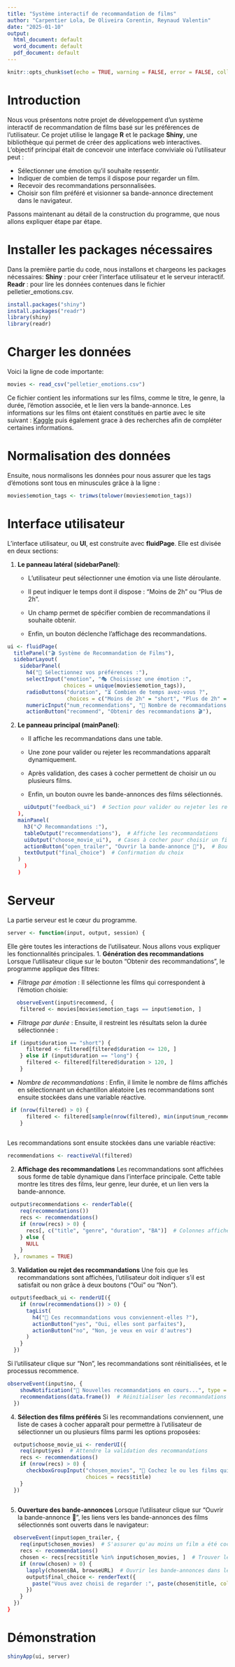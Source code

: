 ```yaml
---
title: "Système interactif de recommandation de films"
author: "Carpentier Lola, De Oliveira Corentin, Reynaud Valentin"
date: "2025-01-10"
output:
  html_document: default
  word_document: default
  pdf_document: default
---
```


```r
knitr::opts_chunk$set(echo = TRUE, warning = FALSE, error = FALSE, collapse = TRUE)
```


# Introduction

Nous vous présentons notre projet de développement d’un système interactif de recommandation de films basé sur les préférences de l’utilisateur. Ce projet utilise le langage **R** et le package **Shiny**, une bibliothèque qui permet de créer des applications web interactives. L’objectif principal était de concevoir une interface conviviale où l’utilisateur peut :

-   Sélectionner une émotion qu’il souhaite ressentir.
-   Indiquer de combien de temps il dispose pour regarder un film.
-   Recevoir des recommandations personnalisées.
-   Choisir son film préféré et visionner sa bande-annonce directement dans le navigateur.

Passons maintenant au détail de la construction du programme, que nous allons expliquer étape par étape.

# Installer les packages nécessaires

Dans la première partie du code, nous installons et chargeons les packages nécessaires: **Shiny** : pour créer l'interface utilisateur et le serveur interactif. **Readr** : pour lire les données contenues dans le fichier pelletier_emotions.csv.

```r

install.packages("shiny")
install.packages("readr")
library(shiny)
library(readr)

```

# Charger les données

Voici la ligne de code importante:

```r
movies <- read_csv("pelletier_emotions.csv")

```

Ce fichier contient les informations sur les films, comme le titre, le genre, la durée, l’émotion associée, et le lien vers la bande-annonce. Les informations sur les films ont étaient constitués en partie avec le site suivant : [Kaggle](https://www.kaggle.com/datasets/harshitshankhdhar/imdb-dataset-of-top-1000-movies-and-tv-shows) puis également grace à des recherches afin de compléter certaines informations.

# Normalisation des données

Ensuite, nous normalisons les données pour nous assurer que les tags d'émotions sont tous en minuscules grâce à la ligne :

```r
movies$emotion_tags <- trimws(tolower(movies$emotion_tags))

```

# Interface utilisateur
L’interface utilisateur, ou **UI**, est construite avec **fluidPage**. Elle est divisée en deux sections:

1.  **Le panneau latéral (sidebarPanel)**:

    -   L’utilisateur peut sélectionner une émotion via une liste déroulante.

    -   Il peut indiquer le temps dont il dispose : "Moins de 2h" ou "Plus de 2h".

    -   Un champ permet de spécifier combien de recommandations il souhaite obtenir.

    -   Enfin, un bouton déclenche l’affichage des recommandations.

      
```r
ui <- fluidPage(
  titlePanel("🎬 Système de Recommandation de Films"),
  sidebarLayout(
    sidebarPanel(
      h4("🌈 Sélectionnez vos préférences :"),
      selectInput("emotion", "🎭 Choisissez une émotion :", 
                  choices = unique(movies$emotion_tags)),
      radioButtons("duration", "⏳ Combien de temps avez-vous ?", 
                   choices = c("Moins de 2h" = "short", "Plus de 2h" = "long")),
      numericInput("num_recommendations", "🔢 Nombre de recommandations :", value = 3, min = 1),
      actionButton("recommend", "Obtenir des recommandations 🎬"),
```

2.  **Le panneau principal (mainPanel)**:

    -   Il affiche les recommandations dans une table.

    -   Une zone pour valider ou rejeter les recommandations apparaît dynamiquement.

    -   Après validation, des cases à cocher permettent de choisir un ou plusieurs films.

    -   Enfin, un bouton ouvre les bande-annonces des films sélectionnés.
```r
  uiOutput("feedback_ui")  # Section pour valider ou rejeter les recommandations
    ),
    mainPanel(
      h3("📋 Recommandations :"),
      tableOutput("recommendations"),  # Affiche les recommandations
      uiOutput("choose_movie_ui"),  # Cases à cocher pour choisir un film
      actionButton("open_trailer", "Ouvrir la bande-annonce 🎥"),  # Bouton pour ouvrir la bande-annonce
      textOutput("final_choice")  # Confirmation du choix
    )
  )
)
```


# Serveur

La partie serveur est le cœur du programme.
```r
server <- function(input, output, session) {
```

Elle gère toutes les interactions de l'utilisateur. Nous allons vous expliquer les fonctionnalités principales. 
1. **Génération des recommandations** Lorsque l’utilisateur clique sur le bouton "Obtenir des recommandations", le programme applique des filtres: 

- *Filtrage par émotion* : Il sélectionne les films qui correspondent à l’émotion choisie: 
```r
   observeEvent(input$recommend, {
    filtered <- movies[movies$emotion_tags == input$emotion, ]
```


-   *Filtrage par durée* : Ensuite, il restreint les résultats selon la durée sélectionnée :
```r
 if (input$duration == "short") {
      filtered <- filtered[filtered$duration <= 120, ]
    } else if (input$duration == "long") {
      filtered <- filtered[filtered$duration > 120, ]
    }

```


-   *Nombre de recommandations* : Enfin, il limite le nombre de films affichés en sélectionnant un échantillon aléatoire Les recommandations sont ensuite stockées dans une variable réactive. 

```r
 if (nrow(filtered) > 0) {
      filtered <- filtered[sample(nrow(filtered), min(input$num_recommendations, nrow(filtered))), ]
    }
    
```

Les recommandations sont ensuite stockées dans une variable réactive: 
```r
recommendations <- reactiveVal(filtered)

```


2.  **Affichage des recommandations** Les recommandations sont affichées sous forme de table dynamique dans l'interface principale. Cette table montre les titres des films, leur genre, leur durée, et un lien vers la bande-annonce.
```r

 output$recommendations <- renderTable({
    req(recommendations())
    recs <- recommendations()
    if (nrow(recs) > 0) {
      recs[, c("title", "genre", "duration", "BA")]  # Colonnes affichées
    } else {
      NULL
    }
  }, rownames = TRUE)

```

3.  **Validation ou rejet des recommandations** Une fois que les recommandations sont affichées, l’utilisateur doit indiquer s’il est satisfait ou non grâce à deux boutons ("Oui" ou "Non").
```r
 output$feedback_ui <- renderUI({
    if (nrow(recommendations()) > 0) {
      tagList(
        h4("🔁 Ces recommandations vous conviennent-elles ?"),
        actionButton("yes", "Oui, elles sont parfaites"),
        actionButton("no", "Non, je veux en voir d'autres")
      )
    }
  })
```

Si l’utilisateur clique sur "Non", les recommandations sont réinitialisées, et le processus recommence.
```r
observeEvent(input$no, {
    showNotification("🔄 Nouvelles recommandations en cours...", type = "message")
    recommendations(data.frame())  # Réinitialiser les recommandations
  })
```

4.  **Sélection des films préférés** Si les recommandations conviennent, une liste de cases à cocher apparaît pour permettre à l’utilisateur de sélectionner un ou plusieurs films parmi les options proposées:
```r
  output$choose_movie_ui <- renderUI({
    req(input$yes)  # Attendre la validation des recommandations
    recs <- recommendations()
    if (nrow(recs) > 0) {
      checkboxGroupInput("chosen_movies", "🎥 Cochez le ou les films qui vous intéressent :", 
                         choices = recs$title)
    }
  })
  

```
5.  **Ouverture des bande-annonces** Lorsque l’utilisateur clique sur "Ouvrir la bande-annonce 🎥", les liens vers les bande-annonces des films sélectionnés sont ouverts dans le navigateur:
```r
  observeEvent(input$open_trailer, {
    req(input$chosen_movies)  # S'assurer qu'au moins un film a été coché
    recs <- recommendations()
    chosen <- recs[recs$title %in% input$chosen_movies, ]  # Trouver les films cochés
    if (nrow(chosen) > 0) {
      lapply(chosen$BA, browseURL)  # Ouvrir les bande-annonces dans le navigateur
      output$final_choice <- renderText({
        paste("Vous avez choisi de regarder :", paste(chosen$title, collapse = ", "), "- Bon visionnage ! 🎬")
      })
    }
  })
}


```


# Démonstration 
```r
shinyApp(ui, server)
```

